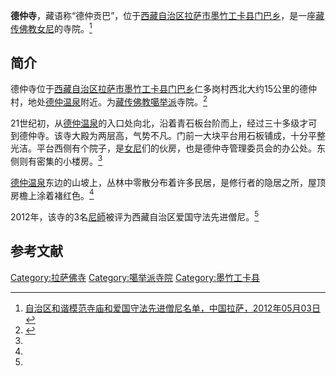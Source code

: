 {{Infobox Tibetan Buddhist monastery
|name = 德仲寺
|image =
|image size = 250px
|alt = 
|caption = 
|t=
|w=
|to = 
|ipa={{IPA|}}
|z=
|thdl=
|e=
|tc=德仲寺
|s=德仲寺
|p=
|m=
|k=
|pushpin_map = 
|latd =  | latm =  | lats =  | latNS = 
|longd=  | longm= | longs =| longEW = 
|iso_region = 
|map_caption = 
|mapsize = 
|location_country = 中国
|location = {{CHN}}[[西藏自治区|西藏自治区]][[拉萨市|拉萨市]][[墨竹工卡县|墨竹工卡县]]
|coordinates_display =
|founded_by = 
|date_founded =
|date_renovated =
|sect = [[直贡噶举派|直贡噶举派]]
|mather =
|children =
|dedicated_to = 
|tulku =
|head_lama = 
|head_mgh =
|no._of_monks = 
|architecture = 
|festivals =
|footnotes = 
}}

'''德仲寺'''，藏语称“德仲贡巴”，位于[[西藏自治区|西藏自治区]][[拉萨市|拉萨市]][[墨竹工卡县|墨竹工卡县]][[门巴乡|门巴乡]]，是一座[[藏传佛教|藏传佛教]][[女尼|女尼]]的寺院。<ref name=mingdan>[http://www.lasa.gov.cn/Item/38763.aspx 自治区和谐模范寺庙和爱国守法先进僧尼名单，中国拉萨，2012年05月03日] {{webarchive|url=https://web.archive.org/web/20130928220630/http://www.lasa.gov.cn/Item/38763.aspx |date=2013年09月28日 }}</ref>

==简介==
德仲寺位于[[西藏自治区|西藏自治区]][[拉萨市|拉萨市]][[墨竹工卡县|墨竹工卡县]][[门巴乡|门巴乡]]仁多岗村西北大约15公里的德仲村，地处[[德仲温泉|德仲温泉]]附近。为[[藏传佛教|藏传佛教]][[噶举派|噶举派]]寺院。<ref name=yunhe>{{Cite web |url=http://zgyhnews.zjol.com.cn/yhnews/system/2013/03/29/016258050.shtml |title=隐秘的德仲寺，中国云和新闻网，2013年03月29日 |accessdate=2013年8月16日 |archive-date=2016年3月4日 |archive-url=https://web.archive.org/web/20160304134118/http://zgyhnews.zjol.com.cn/yhnews/system/2013/03/29/016258050.shtml |dead-url=no }}</ref>

21世纪初，从[[德仲温泉|德仲温泉]]的入口处向北，沿着青石板台阶而上，经过三十多级才可到德仲寺。该寺大殿为两层高，气势不凡。门前一大块平台用石板铺成，十分平整光洁。平台西侧有个院子，是[[女尼|女尼]]们的伙房，也是德仲寺管理委员会的办公处。东侧则有密集的小楼房。<ref name=yunhe/>

[[德仲温泉|德仲温泉]]东边的山坡上，丛林中零散分布着许多民居，是修行者的隐居之所，屋顶房檐上涂着褚红色。<ref name=yunhe/>

2012年，该寺的3名[[尼師|尼師]]被评为西藏自治区爱国守法先进僧尼。<ref name=mingdan/>

==参考文献==
{{reflist}}

{{拉萨地标}}
[[Category:拉萨佛寺|Category:拉萨佛寺]]
[[Category:噶举派寺院|Category:噶举派寺院]]
[[Category:墨竹工卡县|Category:墨竹工卡县]]